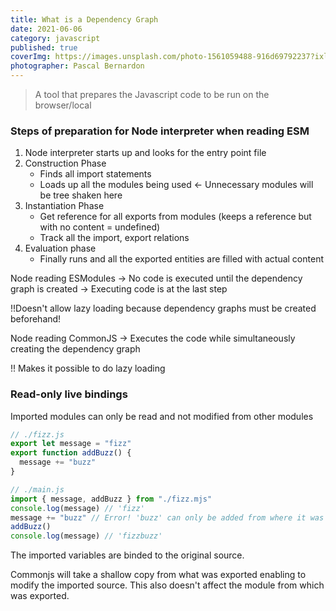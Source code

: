 ```yaml
---
title: What is a Dependency Graph
date: 2021-06-06
category: javascript
published: true
coverImg: https://images.unsplash.com/photo-1561059488-916d69792237?ixlib=rb-1.2.1&ixid=MnwxMjA3fDB8MHxwaG90by1wYWdlfHx8fGVufDB8fHx8&auto=format&fit=crop&w=1778&q=80
photographer: Pascal Bernardon
---
```


> A tool that prepares the Javascript code to be run on the browser/local

### Steps of preparation for Node interpreter when reading ESM

1. Node interpreter starts up and looks for the entry point file
2. Construction Phase
   - Finds all import statements
   - Loads up all the modules being used <- Unnecessary modules will be tree shaken here
3. Instantiation Phase
   - Get reference for all exports from modules (keeps a reference but with no content = undefined)
   - Track all the import, export relations
4. Evaluation phase
   - Finally runs and all the exported entities are filled with actual content

Node reading ESModules
-> No code is executed until the dependency graph is created
-> Executing code is at the last step

!!Doesn't allow lazy loading because dependency graphs must be created beforehand!

Node reading CommonJS
-> Executes the code while simultaneously creating the dependency graph

!! Makes it possible to do lazy loading

### Read-only live bindings

Imported modules can only be read and not modified from other modules

```js
// ./fizz.js
export let message = "fizz"
export function addBuzz() {
  message += "buzz"
}
```

```js
// ./main.js
import { message, addBuzz } from "./fizz.mjs"
console.log(message) // 'fizz'
message += "buzz" // Error! 'buzz' can only be added from where it was exported
addBuzz()
console.log(message) // 'fizzbuzz'
```

The imported variables are binded to the original source.

Commonjs will take a shallow copy from what was exported enabling to modify the imported source.
This also doesn't affect the module from which was exported.
